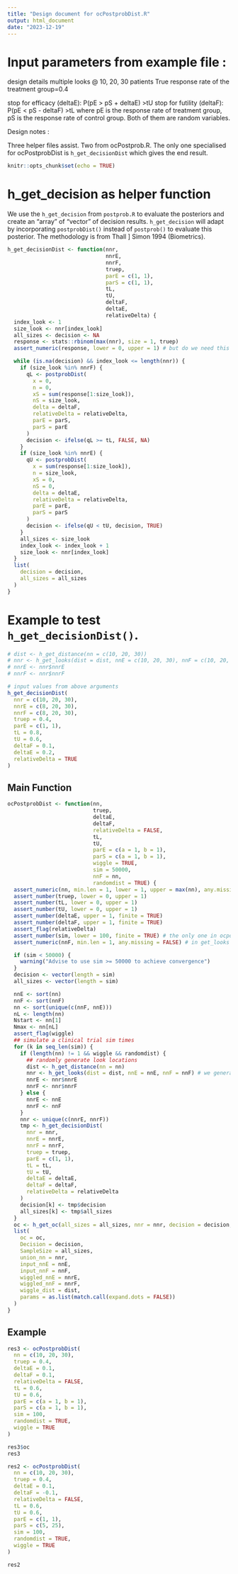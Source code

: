 ```yaml
---
title: "Design document for ocPostprobDist.R"
output: html_document
date: "2023-12-19"
---
```

# Input parameters from example file :

design details
multiple looks @ 10, 20, 30 patients
True response rate of the treatment group=0.4

stop for efficacy (deltaE): P(pE > pS + deltaE) >tU
stop for futility (deltaF): P(pE < pS - deltaF) >tL
where pE is the response rate of treatment group, pS is the response rate of
control group. Both of them are random variables.

Design notes :

Three helper files assist. Two from ocPostprob.R. The only one specialised for ocPostprobDist is `h_get_decisionDist` which gives the end result.

```r
knitr::opts_chunk$set(echo = TRUE)
```



# h_get_decision as helper function

We use the `h_get_decision` from `postprob.R` to evaluate the posteriors and create an "array" of "vector" of decision results. `h_get_decision` will adapt by incorporating `postprobDist()` instead of `postprob()` to evaluate this posterior. The methodology is from Thall ] Simon 1994 (Biometrics).

```r
h_get_decisionDist <- function(nnr,
                               nnrE,
                               nnrF,
                               truep,
                               parE = c(1, 1),
                               parS = c(1, 1),
                               tL,
                               tU,
                               deltaF,
                               deltaE,
                               relativeDelta) {
  index_look <- 1
  size_look <- nnr[index_look]
  all_sizes <- decision <- NA
  response <- stats::rbinom(max(nnr), size = 1, truep)
  assert_numeric(response, lower = 0, upper = 1) # but do we need this ? it's not an input to h_get_decisionDist

  while (is.na(decision) && index_look <= length(nnr)) {
    if (size_look %in% nnrF) {
      qL <- postprobDist(
        x = 0,
        n = 0,
        xS = sum(response[1:size_look]),
        nS = size_look,
        delta = deltaF,
        relativeDelta = relativeDelta,
        parE = parS,
        parS = parE
      )
      decision <- ifelse(qL >= tL, FALSE, NA)
    }
    if (size_look %in% nnrE) {
      qU <- postprobDist(
        x = sum(response[1:size_look]),
        n = size_look,
        xS = 0,
        nS = 0,
        delta = deltaE,
        relativeDelta = relativeDelta,
        parE = parE,
        parS = parS
      )
      decision <- ifelse(qU < tU, decision, TRUE)
    }
    all_sizes <- size_look
    index_look <- index_look + 1
    size_look <- nnr[index_look]
  }
  list(
    decision = decision,
    all_sizes = all_sizes
  )
}
```

# Example to test `h_get_decisionDist()`.
```r
# dist <- h_get_distance(nn = c(10, 20, 30))
# nnr <- h_get_looks(dist = dist, nnE = c(10, 20, 30), nnF = c(10, 20, 30)) # we generate sim number of looks
# nnrE <- nnr$nnrE
# nnrF <- nnr$nnrF

# input values from above arguments
h_get_decisionDist(
  nnr = c(10, 20, 30),
  nnrE = c(8, 20, 30),
  nnrF = c(8, 20, 30),
  truep = 0.4,
  parE = c(1, 1),
  tL = 0.8,
  tU = 0.6,
  deltaF = 0.1,
  deltaE = 0.2,
  relativeDelta = TRUE
)
```


## Main Function

```r
ocPostprobDist <- function(nn,
                           truep,
                           deltaE,
                           deltaF,
                           relativeDelta = FALSE,
                           tL,
                           tU,
                           parE = c(a = 1, b = 1),
                           parS = c(a = 1, b = 1),
                           wiggle = TRUE,
                           sim = 50000,
                           nnF = nn,
                           randomdist = TRUE) {
  assert_numeric(nn, min.len = 1, lower = 1, upper = max(nn), any.missing = FALSE) # in get_looks
  assert_number(truep, lower = 0, upper = 1)
  assert_number(tL, lower = 0, upper = 1)
  assert_number(tU, lower = 0, upper = 1)
  assert_number(deltaE, upper = 1, finite = TRUE)
  assert_number(deltaF, upper = 1, finite = TRUE)
  assert_flag(relativeDelta)
  assert_number(sim, lower = 100, finite = TRUE) # the only one in ocpostprob main function
  assert_numeric(nnF, min.len = 1, any.missing = FALSE) # in get_looks

  if (sim < 50000) {
    warning("Advise to use sim >= 50000 to achieve convergence")
  }
  decision <- vector(length = sim)
  all_sizes <- vector(length = sim)

  nnE <- sort(nn)
  nnF <- sort(nnF)
  nn <- sort(unique(c(nnF, nnE)))
  nL <- length(nn)
  Nstart <- nn[1]
  Nmax <- nn[nL]
  assert_flag(wiggle)
  ## simulate a clinical trial sim times
  for (k in seq_len(sim)) {
    if (length(nn) != 1 && wiggle && randomdist) {
      ## randomly generate look locations
      dist <- h_get_distance(nn = nn)
      nnr <- h_get_looks(dist = dist, nnE = nnE, nnF = nnF) # we generate sim number of looks
      nnrE <- nnr$nnrE
      nnrF <- nnr$nnrF
    } else {
      nnrE <- nnE
      nnrF <- nnF
    }
    nnr <- unique(c(nnrE, nnrF))
    tmp <- h_get_decisionDist(
      nnr = nnr,
      nnrE = nnrE,
      nnrF = nnrF,
      truep = truep,
      parE = c(1, 1),
      tL = tL,
      tU = tU,
      deltaE = deltaE,
      deltaF = deltaF,
      relativeDelta = relativeDelta
    )
    decision[k] <- tmp$decision
    all_sizes[k] <- tmp$all_sizes
  }
  oc <- h_get_oc(all_sizes = all_sizes, nnr = nnr, decision = decision, nnrE = nnrE, nnrF = nnrF)
  list(
    oc = oc,
    Decision = decision,
    SampleSize = all_sizes,
    union_nn = nnr,
    input_nnE = nnE,
    input_nnF = nnF,
    wiggled_nnE = nnrE,
    wiggled_nnF = nnrF,
    wiggle_dist = dist,
    params = as.list(match.call(expand.dots = FALSE))
  )
}
```

## Example
```r
res3 <- ocPostprobDist(
  nn = c(10, 20, 30),
  truep = 0.4,
  deltaE = 0.1,
  deltaF = 0.1,
  relativeDelta = FALSE,
  tL = 0.6,
  tU = 0.6,
  parE = c(a = 1, b = 1),
  parS = c(a = 1, b = 1),
  sim = 100,
  randomdist = TRUE,
  wiggle = TRUE
)

res3$oc
res3
```

```r
res2 <- ocPostprobDist(
  nn = c(10, 20, 30),
  truep = 0.4,
  deltaE = 0.1,
  deltaF = -0.1,
  relativeDelta = FALSE,
  tL = 0.6,
  tU = 0.6,
  parE = c(1, 1),
  parS = c(5, 25),
  sim = 100,
  randomdist = TRUE,
  wiggle = TRUE
)

res2
```
